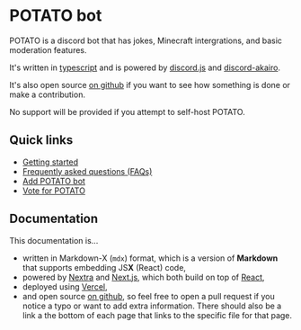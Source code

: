 
# POTATO bot

POTATO is a discord bot that has jokes, Minecraft intergrations, and basic moderation features.

It's written in [typescript](https://typescriptlang.org) and is powered by [discord.js](https://discord.js.org/) and [discord-akairo](https://discord-akairo.github.io/).

It's also open source [on github](https://github.com/edazpotato/potato) if you want to see how something is done or make a contribution.

<Callout emoji="⚠">

No support will be provided if you attempt to self-host POTATO.

</Callout>

## Quick links

- [Getting started](/docs/getting-started)
- [Frequently asked questions (FAQs)](/docs/faq)
- [Add POTATO bot](https://discord.com/api/oauth2/authorize?client_id=608921626548895755&permissions=537152512&scope=applications.commands%20bot)
- [Vote for POTATO](https://top.gg/bot/608921626548895755/vote)

## Documentation

This documentation is...

- written in Markdown-X (`mdx`) format, which is a version of **Markdown** that supports embedding JS**X** (React) code,
- powered by [Nextra](http://nextra.vercel.app/) and [Next.js](https://nextjs.org/), which both build on top of [React](https://reactjs.org/),
- deployed using [Vercel](https://vercel.com/),
- and open source [on github](https://github.com/edazpotato/potato-website), so feel free to open a pull request if you notice a typo or want to add extra information.
  There should also be a link a the bottom of each page that links to the specific file for that page.
